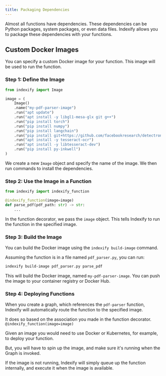 ```yaml
---
title: Packaging Dependencies
---
```


Almost all functions have dependencies. These dependencies can be Python packages, system packages, or even data files. Indexify allows you to package these dependencies with your functions.

## Custom Docker Images

You can specify a custom Docker image for your function. This image will be used to run the function. 

### Step 1: Define the Image
```python
from indexify import Image

image = (
    Image()
    .name("my-pdf-parser-image")
    .run("apt update")
    .run("apt install -y libgl1-mesa-glx git g++")
    .run("pip install torch")
    .run("pip install numpy")
    .run("pip install langchain")
    .run("pip install git+https://github.com/facebookresearch/detectron2.git@v0.6")
    .run("apt install -y tesseract-ocr")
    .run("apt install -y libtesseract-dev")
    .run("pip install py-inkwell")
)
```

We create a new `Image` object and specify the name of the image. We then run commands to install the dependencies.

### Step 2: Use the Image in a Function
```python
from indexify import indexify_function

@indexify_function(image=image)
def parse_pdf(pdf_path: str) -> str:
    ...
```

In the function decorator, we pass the `image` object. This tells Indexify to run the function in the specified image.

### Step 3: Build the Image
You can build the Docker image using the `indexify build-image` command.

Assuming the function is in a file named `pdf_parser.py`, you can run:

```bash
indexify build-image pdf_parser.py parse_pdf
```

This will build the Docker image, named `my-pdf-parser-image`. You can push the image to your container registry or Docker Hub.

### Step 4: Deploying Functions

When you create a graph, which references the `pdf-parser` function, Indexify will automatically route the function to the specified image.

It does so based on the association you made in the function decorator. `@indexify_function(image=image)`

<Note> Given an image you would need to use Docker or Kubernetes, for example, to deploy your function. </Note>

But, you will have to spin up the image, and make sure it's running when the Graph is invoked.

If the image is not running, Indexify will simply queue up the function internally, and execute it when the image is available.
